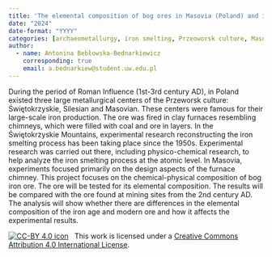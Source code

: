 ```yaml
---
title: 'The elemental composition of bog ores in Masovia (Poland) and its affect on the reconstruction of the smelting process'
date: "2024"
date-format: "YYYY"
categories: [archaeometallurgy, iron smelting, Przeoworsk culture, Masovian centre of metallurgy]
author: 
  - name: Antonina Bebłowska-Bednarkiewicz
    corresponding: true
    email: a.bednarkiew@student.uw.edu.pl
---
```


During the period of Roman Influence (1st-3rd century AD), in Poland existed three large metallurgical centers of the Przeworsk culture: Świętokrzyskie, Silesian and Masovian. These centers were famous for their large-scale iron production. The ore was fired in clay furnaces resembling chimneys, which were filled with coal and ore in layers. 
In the Świętokrzyskie Mountains, experimental research reconstructing the iron smelting process has been taking place since the 1950s. Experimental research was carried out there, including physico-chemical research, to help analyze the iron smelting process at the atomic level. In Masovia, experiments focused primarily on the design aspects of the furnace chimney. 
This project focuses on the chemical-physical composition of bog iron ore. The ore will be tested for its elemental composition. The results will be compared with the ore found at mining sites from the 2nd century AD. The analysis will show whether there are differences in the elemental composition of the iron age and modern ore and how it affects the experimental results.

[![CC-BY 4.0 icon](https://i.creativecommons.org/l/by/4.0/88x31.png)](http://creativecommons.org/licenses/by/4.0/)&nbsp;&nbsp; This work is licensed under a [Creative Commons Attribution 4.0 International License](https://creativecommons.org/licenses/by/4.0/). 
